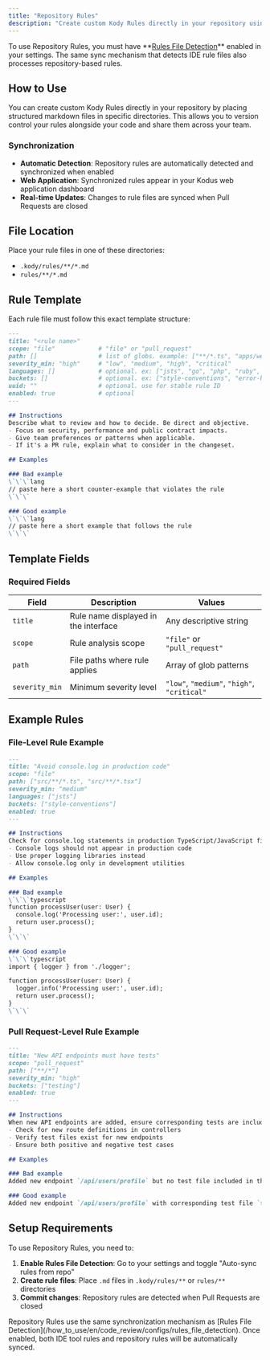 ```yaml
---
title: "Repository Rules"
description: "Create custom Kody Rules directly in your repository using markdown files with structured templates."
---
```


<Warning>
To use Repository Rules, you must have **<a href="/how_to_use/en/code_review/configs/rules_file_detection">Rules File Detection</a>** enabled in your settings. The same sync mechanism that detects IDE rule files also processes repository-based rules.
</Warning>

## How to Use
You can create custom Kody Rules directly in your repository by placing structured markdown files in specific directories. This allows you to version control your rules alongside your code and share them across your team.

### Synchronization
- **Automatic Detection**: Repository rules are automatically detected and synchronized when enabled
- **Web Application**: Synchronized rules appear in your Kodus web application dashboard
- **Real-time Updates**: Changes to rule files are synced when Pull Requests are closed

## File Location

Place your rule files in one of these directories:
- `.kody/rules/**/*.md`
- `rules/**/*.md`

## Rule Template

Each rule file must follow this exact template structure:

```markdown
---
title: "<rule name>"
scope: "file"            # "file" or "pull_request"
path: []                 # list of globs. example: ["**/*.ts", "apps/web/**"]
severity_min: "high"     # "low", "medium", "high", "critical"
languages: []            # optional. ex: ["jsts", "go", "php", "ruby", "java", "csharp", "dart", "kotlin", "rust"]
buckets: []              # optional. ex: ["style-conventions", "error-handling", "security"]
uuid: ""                 # optional. use for stable rule ID
enabled: true            # optional
---

## Instructions
Describe what to review and how to decide. Be direct and objective.
- Focus on security, performance and public contract impacts.
- Give team preferences or patterns when applicable.
- If it's a PR rule, explain what to consider in the changeset.

## Examples

### Bad example
\`\`\`lang
// paste here a short counter-example that violates the rule
\`\`\`

### Good example  
\`\`\`lang
// paste here a short example that follows the rule
\`\`\`
```
## Template Fields

### Required Fields

| Field | Description | Values |
|-------|-------------|---------|
| `title` | Rule name displayed in the interface | Any descriptive string |
| `scope` | Rule analysis scope | `"file"` or `"pull_request"` |
| `path` | File paths where rule applies | Array of glob patterns |
| `severity_min` | Minimum severity level | `"low"`, `"medium"`, `"high"`, `"critical"` |

## Example Rules

### File-Level Rule Example
```markdown
---
title: "Avoid console.log in production code"
scope: "file"
path: ["src/**/*.ts", "src/**/*.tsx"]
severity_min: "medium"
languages: ["jsts"]
buckets: ["style-conventions"]
enabled: true
---

## Instructions
Check for console.log statements in production TypeScript/JavaScript files.
- Console logs should not appear in production code
- Use proper logging libraries instead
- Allow console.log only in development utilities

## Examples

### Bad example
\`\`\`typescript
function processUser(user: User) {
  console.log('Processing user:', user.id);
  return user.process();
}
\`\`\`

### Good example
\`\`\`typescript
import { logger } from './logger';

function processUser(user: User) {
  logger.info('Processing user:', user.id);
  return user.process();
}
\`\`\`
```

### Pull Request-Level Rule Example
```markdown
---
title: "New API endpoints must have tests"
scope: "pull_request"
path: ["**/*"]
severity_min: "high"
buckets: ["testing"]
enabled: true
---

## Instructions
When new API endpoints are added, ensure corresponding tests are included in the PR.
- Check for new route definitions in controllers
- Verify test files exist for new endpoints
- Ensure both positive and negative test cases

## Examples

### Bad example
Added new endpoint `/api/users/profile` but no test file included in the PR.

### Good example
Added new endpoint `/api/users/profile` with corresponding test file `tests/api/users/profile.test.ts` that covers success and error cases.
```

## Setup Requirements

To use Repository Rules, you need to:

1. **Enable Rules File Detection**: Go to your settings and toggle "Auto-sync rules from repo"
2. **Create rule files**: Place `.md` files in `.kody/rules/**` or `rules/**` directories
3. **Commit changes**: Repository rules are detected when Pull Requests are closed

<Tip>
Repository Rules use the same synchronization mechanism as [Rules File Detection](/how_to_use/en/code_review/configs/rules_file_detection). Once enabled, both IDE tool rules and repository rules will be automatically synced.
</Tip>